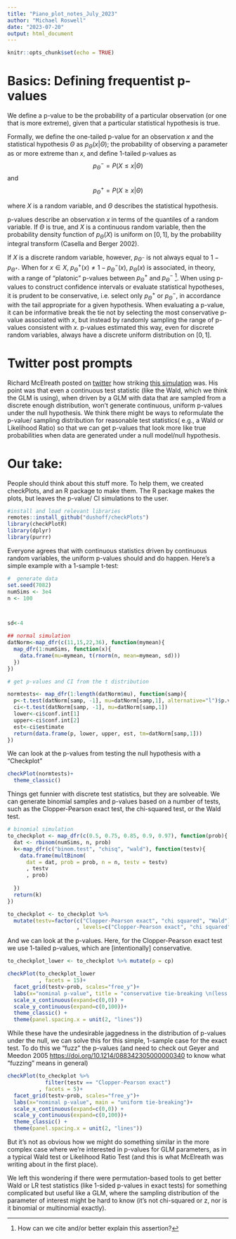 ```yaml
---
title: "Piano_plot_notes_July_2023"
author: "Michael Roswell"
date: "2023-07-20"
output: html_document
---
```


```r
knitr::opts_chunk$set(echo = TRUE)
```

# Basics: Defining frequentist p-values
We define a p-value to be the probability of a particular observation (or one
that is more extreme), given that a particular statistical hypothesis is true.

Formally, we define the one-tailed p-value for an observation $x$ and the
statistical hypothesis $\Theta$ as $p_{\Theta}(x|\Theta)$\; the probability of
observing a parameter as or more extreme than $x$, and define 1-tailed p-values
as
$$p^{-}_{\Theta}=P(X\leq x|\Theta)$$ and 
$$p^{+}_{\Theta}=P(X\geq x|\Theta)$$

where $X$ is a random variable, and $\Theta$ describes the statistical
hypothesis.

p-values describe an observation $x$ in terms of the quantiles of a random
variable. If $\Theta$ is true, and $X$ is a continuous random variable, then the
probability density function of $p_{\Theta}(X)$ is uniform on  $[0,1]$, by the
probability integral transform (Casella and Berger 2002).

If $X$ is a discrete random variable, however, $p_{\Theta^{-}}$ is not always
equal to $1-p_{\Theta^{+}}$. When for $x\in{X}$, $p^{+}_{\Theta}(x) \neq
1-p^{-}_{\Theta}(x)$, $p_{\Theta}(x)$ is associated, in theory, with a range of
“platonic” p-values between $p^{+}_{\Theta}$ and $p^{-}_{\Theta}$ ^[How can we
cite and/or better explain this assertion?]. When using p-values to construct
confidence intervals or evaluate statistical hypotheses, it is prudent to be
conservative, i.e. select only   $p^{+}_{\Theta}$ or $p^{-}_{\Theta}$, in
accordance with the tail appropriate for a given hypothesis. When evaluating a
p-value, it can be informative break the tie not by selecting the most
conservative p-value associated with $x$, but instead by randomly sampling the
range of p-values consistent with $x$. p-values estimated this way, even for
discrete random variables, always have a discrete uniform distribution on
$[0,1]$.

# Twitter post prompts
Richard McElreath posted on
[twitter](https://twitter.com/rlmcelreath/status/1677322772719054849) how
striking [this
simulation](https://gist.githubusercontent.com/rmcelreath/4f7010e8d5688c69bbeb7008f0aabe65/raw/3bfde2a7d162038bf54856b649b4c268573fc061/p_under_null.r)
was. His point was that even a continuous test statistic (like the Wald, which
we think the GLM is using), when driven by a GLM with data that are sampled from
a discrete enough distribution, won't generate continuous, uniform p-values
under the null hypothesis. We think there might be ways to reformulate the
p-value/ sampling distribution for reasonable test statistics( e.g., a Wald or
Likelihood Ratio) so that we can get p-values that look more like true
probabilities when data are generated under a null model/null hypothesis.

# Our take: 

People should think about this stuff more. To help them, we created checkPlots,
and an R package to make them. The R package makes the plots, but leaves the
p-value/ CI simulations to the user.

```r
#install and load relevant libraries
remotes::install_github("dushoff/checkPlots")
library(checkPlotR)
library(dplyr)
library(purrr)
```

Everyone agrees that with continuous statistics driven by continuous random
variables, the uniform p-values should and do happen. Here's a simple example
with a 1-sample t-test:

```r
#  generate data
set.seed(7082)
numSims <- 3e4
n <- 100



sd<-4

## normal simulation
datNorm<-map_dfr(c(11,15,22,36), function(mymean){
  map_dfr(1:numSims, function(x){
    data.frame(mu=mymean, t(rnorm(n, mean=mymean, sd)))
  })
})

# get p-values and CI from the t distribution

normtests<- map_dfr(1:length(datNorm$mu), function(samp){
  p<-t.test(datNorm[samp, -1], mu=datNorm[samp,1], alternative="l")$p.value
  ci<-t.test(datNorm[samp, -1], mu=datNorm[samp,1])
  lower<-ci$conf.int[1]
  upper<-ci$conf.int[2]
  est<-ci$estimate
  return(data.frame(p, lower, upper, est, tm=datNorm[samp,1]))
})
```

We can look at the p-values from testing the null hypothesis with a "Checkplot"

```r
checkPlot(normtests)+
  theme_classic()
```

Things get funnier with discrete test statistics, but they are solveable. We can
generate binomial samples and p-values based on a number of tests, such as the
Clopper-Pearson exact test, the chi-squared test, or the Wald test.
<!-- have to turn off warnings b.c. prop.test knows the chi-squared approximation isn't good -->
```r
# binomial simulation
to_checkplot <- map_dfr(c(0.5, 0.75, 0.85, 0.9, 0.97), function(prob){
  dat <- rbinom(numSims, n, prob)
  k<-map_dfr(c("binom.test", "chisq", "wald"), function(testv){
    data.frame(multBinom(
      dat = dat, prob = prob, n = n, testv = testv)
      , testv
      , prob)
    
  })
  return(k)
})

to_checkplot <- to_checkplot %>% 
  mutate(testv=factor(c("Clopper-Pearson exact", "chi squared", "Wald")[as.numeric(as.factor(testv))]
                      , levels=c("Clopper-Pearson exact", "chi squared", "Wald")))

```

And we can look at the p-values. Here, for the Clopper-Pearson exact test we use
1-tailed p-values, which are [intentionally] conservative.

```r
to_checkplot_lower <- to_checkplot %>% mutate(p = cp)

checkPlot(to_checkplot_lower
          , facets = 15)+
  facet_grid(testv~prob, scales="free_y")+
  labs(x="nominal p-value", title = "conservative tie-breaking \n(less than)")+
  scale_x_continuous(expand=c(0,0)) +
  scale_y_continuous(expand=c(0,100))+
  theme_classic() + 
  theme(panel.spacing.x = unit(2, "lines"))

```

While these have the undesirable jaggedness in the distribution of p-values
under the null, we can solve this for this simple, 1-sample case for the exact
test. To do this we "fuzz" the p-values (and need to check out Geyer and Meedon
2005 [ https://doi.org/10.1214/088342305000000340](
https://doi.org/10.1214/088342305000000340) to know what "fuzzing" means in
general)

```r
checkPlot(to_checkplot %>% 
            filter(testv == "Clopper-Pearson exact")
          , facets = 5)+
  facet_grid(testv~prob, scales="free_y")+
  labs(x="nominal p-value", main = "uniform tie-breaking")+
  scale_x_continuous(expand=c(0,0)) +
  scale_y_continuous(expand=c(0,100))+
  theme_classic() + 
  theme(panel.spacing.x = unit(2, "lines"))
```

But it's not as obvious how we might do something similar in the more complex
case where we're interested in p-values for GLM parameters, as in a typical Wald
test or Likelihood Ratio Test (and this is what McElreath was writing about in
the first place).

We left this wondering if there were permutation-based tools to get better Wald
or LR test statistics (like 1-sided p-values in exact tests) for something
complicated but useful like a GLM, where the sampling distribution of the
parameter of interest might be hard to know (it's not chi-squared or z, nor is
it binomial or multinomial exactly).